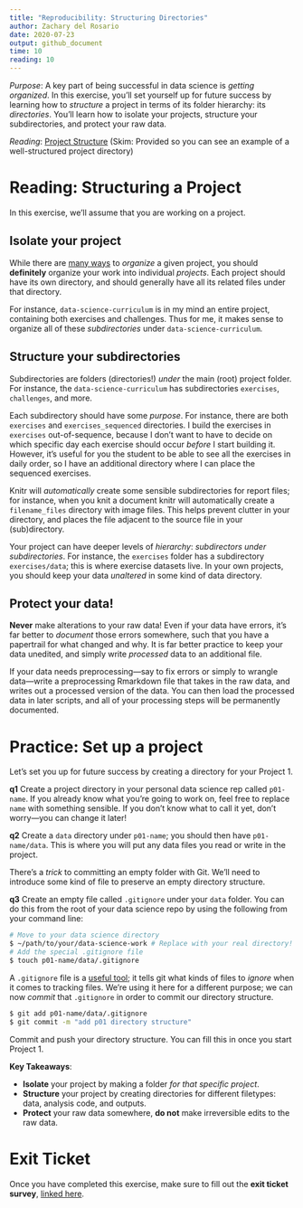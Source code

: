 ```yaml
---
title: "Reproducibility: Structuring Directories"
author: Zachary del Rosario
date: 2020-07-23
output: github_document
time: 10
reading: 10
---
```


*Purpose*: A key part of being successful in data science is *getting
organized*. In this exercise, you'll set yourself up for future success by
learning how to *structure* a project in terms of its folder hierarchy: its
*directories*. You'll learn how to isolate your projects, structure your
subdirectories, and protect your raw data.

*Reading*: [Project Structure](https://reproducible-science-curriculum.github.io/organization-RR-Jupyter/02-directories/) (Skim: Provided so you can see an example of a well-structured project directory)

# Reading: Structuring a Project
<!-- -------------------------------------------------- -->

In this exercise, we'll assume that you are working on a project.

## Isolate your project

While there are [many
ways](https://medium.com/javascript-in-plain-english/how-to-organize-project-files-4b9d9fd02e73)
to *organize* a given project, you should **definitely** organize your work into
individual *projects*. Each project should have its own directory, and should
generally have all its related files under that directory.

For instance, `data-science-curriculum` is in my mind an entire project, containing both exercises and challenges. Thus for me, it makes sense to organize all of these *subdirectories* under `data-science-curriculum`.

## Structure your subdirectories

Subdirectories are folders (directories!) *under* the main (root) project
folder. For instance, the `data-science-curriculum` has subdirectories
`exercises`, `challenges`, and more.

Each subdirectory should have some *purpose*. For instance, there are both
`exercises` and `exercises_sequenced` directories. I build the exercises in
`exercises` out-of-sequence, because I don't want to have to decide on which
specific day each exercise should occur *before* I start building it. However,
it's useful for you the student to be able to see all the exercises in daily
order, so I have an additional directory where I can place the sequenced
exercises.

Knitr will *automatically* create some sensible subdirectories for report files;
for instance, when you knit a document knitr will automatically create a
`filename_files` directory with image files. This helps prevent clutter in your
directory, and places the file adjacent to the source file in your
(sub)directory.

Your project can have deeper levels of *hierarchy*: *subdirectors under
subdirectories*. For instance, the `exercises` folder has a subdirectory
`exercises/data`; this is where exercise datasets live. In your own projects,
you should keep your data *unaltered* in some kind of data directory.

## Protect your data!

**Never** make alterations to your raw data! Even if your data have errors, it's
far better to *document* those errors somewhere, such that you have a papertrail
for what changed and why. It is far better practice to keep your data unedited,
and simply write *processed* data to an additional file.

If your data needs preprocessing---say to fix errors or simply to wrangle
data---write a preprocessing Rmarkdown file that takes in the raw data, and
writes out a processed version of the data. You can then load the processed data
in later scripts, and all of your processing steps will be permanently
documented.

# Practice: Set up a project
<!-- -------------------------------------------------- -->

Let's set you up for future success by creating a directory for your Project 1.

__q1__ Create a project directory in your personal data science rep called
`p01-name`. If you already know what you're going to work on, feel free to
replace `name` with something sensible. If you don't know what to call it yet,
don't worry---you can change it later!

__q2__ Create a `data` directory under `p01-name`; you should then have
`p01-name/data`. This is where you will put any data files you read or write in the project.

There's a *trick* to committing an empty folder with Git. We'll need to
introduce some kind of file to preserve an empty directory structure.

__q3__ Create an empty file called `.gitignore` under your `data` folder. You
can do this from the root of your data science repo by using the following from
your command line:

```bash
# Move to your data science directory
$ ~/path/to/your/data-science-work # Replace with your real directory!
# Add the special .gitignore file
$ touch p01-name/data/.gitignore
```

A `.gitignore` file is a [useful
tool](https://www.atlassian.com/git/tutorials/saving-changes/gitignore); it
tells git what kinds of files to *ignore* when it comes to tracking files. We're
using it here for a different purpose; we can now *commit* that `.gitignore` in
order to commit our directory structure.

```bash
$ git add p01-name/data/.gitignore
$ git commit -m "add p01 directory structure"
```

Commit and push your directory structure. You can fill this in once you start
Project 1.

**Key Takeaways**:

- **Isolate** your project by making a folder *for that specific project*.
- **Structure** your project by creating directories for different filetypes: data, analysis code, and outputs.
- **Protect** your raw data somewhere, **do not** make irreversible edits to the raw data.

<!-- include-exit-ticket -->
# Exit Ticket
<!-- -------------------------------------------------- -->

Once you have completed this exercise, make sure to fill out the **exit ticket survey**, [linked here](https://docs.google.com/forms/d/e/1FAIpQLSeuq2LFIwWcm05e8-JU84A3irdEL7JkXhMq5Xtoalib36LFHw/viewform?usp=pp_url&entry.693978880=e-rep04-directories-assignment.Rmd).
